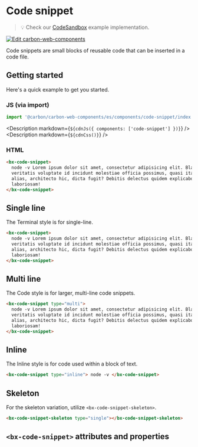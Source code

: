 
# Code snippet

> 💡 Check our
> [CodeSandbox](https://codesandbox.io/s/github/carbon-design-system/carbon-for-ibm-dotcom/tree/main/packages/carbon-web-components/examples/codesandbox/basic/components/code-snippet)
> example implementation.

[![Edit carbon-web-components](https://codesandbox.io/static/img/play-codesandbox.svg)](https://codesandbox.io/s/github/carbon-design-system/carbon-for-ibm-dotcom/tree/main/packages/carbon-web-components/examples/codesandbox/basic/components/code-snippet)

Code snippets are small blocks of reusable code that can be inserted in a code
file.

## Getting started

Here's a quick example to get you started.

### JS (via import)

```javascript
import '@carbon/carbon-web-components/es/components/code-snippet/index.js';
```

<Description markdown={`${cdnJs({ components: ['code-snippet'] })}`} />
<Description markdown={`${cdnCss()}`} />

### HTML

```html
<bx-code-snippet>
  node -v Lorem ipsum dolor sit amet, consectetur adipisicing elit. Blanditiis,
  veritatis voluptate id incidunt molestiae officia possimus, quasi itaque
  alias, architecto hic, dicta fugit? Debitis delectus quidem explicabo vitae
  laboriosam!
</bx-code-snippet>
```

## Single line

The Terminal style is for single-line.

```html
<bx-code-snippet>
  node -v Lorem ipsum dolor sit amet, consectetur adipisicing elit. Blanditiis,
  veritatis voluptate id incidunt molestiae officia possimus, quasi itaque
  alias, architecto hic, dicta fugit? Debitis delectus quidem explicabo vitae
  laboriosam!
</bx-code-snippet>
```

## Multi line

The Code style is for larger, multi-line code snippets.

```html
<bx-code-snippet type="multi">
  node -v Lorem ipsum dolor sit amet, consectetur adipisicing elit. Blanditiis,
  veritatis voluptate id incidunt molestiae officia possimus, quasi itaque
  alias, architecto hic, dicta fugit? Debitis delectus quidem explicabo vitae
  laboriosam!
</bx-code-snippet>
```

## Inline

The Inline style is for code used within a block of text.

```html
<bx-code-snippet type="inline"> node -v </bx-code-snippet>
```

## Skeleton

For the skeleton variation, utilize `<bx-code-snippet-skeleton>`.

```html
<bx-code-snippet-skeleton type="single"></bx-code-snippet-skeleton>
```

## `<bx-code-snippet>` attributes and properties

<Props of="bx-code-snippet" />
